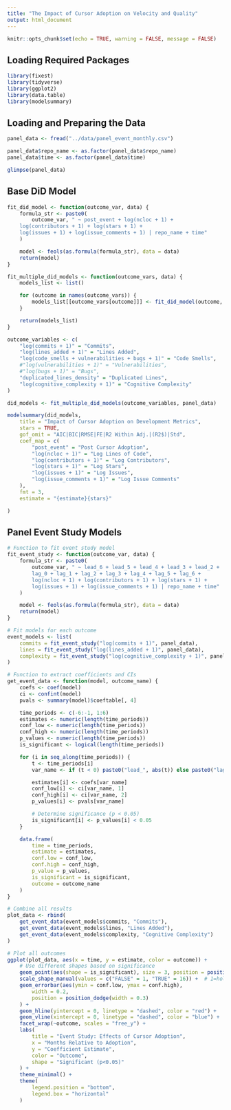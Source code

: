 ```yaml
---
title: "The Impact of Cursor Adoption on Velocity and Quality"
output: html_document
---
```


```r
knitr::opts_chunk$set(echo = TRUE, warning = FALSE, message = FALSE)
```

## Loading Required Packages

```r
library(fixest)
library(tidyverse)
library(ggplot2)
library(data.table)
library(modelsummary)
```

## Loading and Preparing the Data

```r
panel_data <- fread("../data/panel_event_monthly.csv")

panel_data$repo_name <- as.factor(panel_data$repo_name)
panel_data$time <- as.factor(panel_data$time)

glimpse(panel_data)
```

## Base DiD Model

```r
fit_did_model <- function(outcome_var, data) {
    formula_str <- paste0(
        outcome_var, " ~ post_event + log(ncloc + 1) +
    log(contributors + 1) + log(stars + 1) +
    log(issues + 1) + log(issue_comments + 1) | repo_name + time"
    )

    model <- feols(as.formula(formula_str), data = data)
    return(model)
}

fit_multiple_did_models <- function(outcome_vars, data) {
    models_list <- list()

    for (outcome in names(outcome_vars)) {
        models_list[[outcome_vars[outcome]]] <- fit_did_model(outcome, data)
    }

    return(models_list)
}

outcome_variables <- c(
    "log(commits + 1)" = "Commits",
    "log(lines_added + 1)" = "Lines Added",
    "log(code_smells + vulnerabilities + bugs + 1)" = "Code Smells",
    #"log(vulnerabilities + 1)" = "Vulnerabilities",
    #"log(bugs + 1)" = "Bugs",
    "duplicated_lines_density" = "Duplicated Lines",
    "log(cognitive_complexity + 1)" = "Cognitive Complexity"
)

did_models <- fit_multiple_did_models(outcome_variables, panel_data)

modelsummary(did_models,
    title = "Impact of Cursor Adoption on Development Metrics",
    stars = TRUE,
    gof_omit = "AIC|BIC|RMSE|FE|R2 Within Adj.|(R2$)|Std",
    coef_map = c(
        "post_event" = "Post Cursor Adoption",
        "log(ncloc + 1)" = "Log Lines of Code",
        "log(contributors + 1)" = "Log Contributors",
        "log(stars + 1)" = "Log Stars",
        "log(issues + 1)" = "Log Issues",
        "log(issue_comments + 1)" = "Log Issue Comments"
    ),
    fmt = 3,
    estimate = "{estimate}{stars}"

)
```
## Panel Event Study Models

```r
# Function to fit event study model
fit_event_study <- function(outcome_var, data) {
    formula_str <- paste0(
        outcome_var, " ~ lead_6 + lead_5 + lead_4 + lead_3 + lead_2 +
        lag_0 + lag_1 + lag_2 + lag_3 + lag_4 + lag_5 + lag_6 +
        log(ncloc + 1) + log(contributors + 1) + log(stars + 1) +
        log(issues + 1) + log(issue_comments + 1) | repo_name + time"
    )

    model <- feols(as.formula(formula_str), data = data)
    return(model)
}

# Fit models for each outcome
event_models <- list(
    commits = fit_event_study("log(commits + 1)", panel_data),
    lines = fit_event_study("log(lines_added + 1)", panel_data),
    complexity = fit_event_study("log(cognitive_complexity + 1)", panel_data)
)

# Function to extract coefficients and CIs
get_event_data <- function(model, outcome_name) {
    coefs <- coef(model)
    ci <- confint(model)
    pvals <- summary(model)$coeftable[, 4]

    time_periods <- c(-6:-1, 1:6)
    estimates <- numeric(length(time_periods))
    conf_low <- numeric(length(time_periods))
    conf_high <- numeric(length(time_periods))
    p_values <- numeric(length(time_periods))
    is_significant <- logical(length(time_periods))

    for (i in seq_along(time_periods)) {
        t <- time_periods[i]
        var_name <- if (t < 0) paste0("lead_", abs(t)) else paste0("lag_", t)

        estimates[i] <- coefs[var_name]
        conf_low[i] <- ci[var_name, 1]
        conf_high[i] <- ci[var_name, 2]
        p_values[i] <- pvals[var_name]

        # Determine significance (p < 0.05)
        is_significant[i] <- p_values[i] < 0.05
    }

    data.frame(
        time = time_periods,
        estimate = estimates,
        conf.low = conf_low,
        conf.high = conf_high,
        p_value = p_values,
        is_significant = is_significant,
        outcome = outcome_name
    )
}

# Combine all results
plot_data <- rbind(
    get_event_data(event_models$commits, "Commits"),
    get_event_data(event_models$lines, "Lines Added"),
    get_event_data(event_models$complexity, "Cognitive Complexity")
)

# Plot all outcomes
ggplot(plot_data, aes(x = time, y = estimate, color = outcome)) +
    # Use different shapes based on significance
    geom_point(aes(shape = is_significant), size = 3, position = position_dodge(width = 0.3)) +
    scale_shape_manual(values = c("FALSE" = 1, "TRUE" = 16)) +  # 1=hollow circle, 16=filled circle
    geom_errorbar(aes(ymin = conf.low, ymax = conf.high),
        width = 0.2,
        position = position_dodge(width = 0.3)
    ) +
    geom_hline(yintercept = 0, linetype = "dashed", color = "red") +
    geom_vline(xintercept = 0, linetype = "dashed", color = "blue") +
    facet_wrap(~outcome, scales = "free_y") +
    labs(
        title = "Event Study: Effects of Cursor Adoption",
        x = "Months Relative to Adoption",
        y = "Coefficient Estimate",
        color = "Outcome",
        shape = "Significant (p<0.05)"
    ) +
    theme_minimal() +
    theme(
        legend.position = "bottom",
        legend.box = "horizontal"
    )
```
